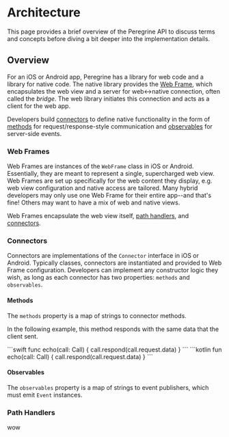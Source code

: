 

# Architecture

This page provides a brief overview of the Peregrine API to discuss terms and
concepts before diving a bit deeper into the implementation details.

## Overview

For an iOS or Android app, Peregrine has a library for web code and a library
for native code. The native library provides the [Web Frame](#web-frames),
which encapsulates the web view and a server for web\<-\>native connection,
often called the _bridge_. The web library initiates this connection and acts
as a client for the web app.

Developers build [connectors](#connectors) to define native functionality in
the form of [methods](#methods) for request/response-style communication and
[observables](#observables) for server-side events.

### Web Frames

Web Frames are instances of the `WebFrame` class in iOS or Android.
Essentially, they are meant to represent a single, supercharged web view. Web
Frames are set up specifically for the web content they display, e.g. web view
configuration and native access are tailored. Many hybrid developers may only
use one Web Frame for their entire app--and that's fine! Others may want to
have a mix of web and native views.

Web Frames encapsulate the web view itself, [path handlers](#path-handlers),
and [connectors](#connectors).

### Connectors

Connectors are implementations of the `Connector` interface in iOS or Android.
Typically classes, connectors are instantiated and provided to Web Frame
configuration. Developers can implement any constructor logic they wish, as
long as each connector has two properties: `methods` and `observables`.

#### Methods

The `methods` property is a map of strings to connector methods.

In the following example, this method responds with the same data that the
client sent.

<CodeBlockSwitch>
  <Tab name="iOS">
```swift
func echo(call: Call) {
    call.respond(call.request.data)
}
```
  </Tab>
  <Tab name="Android">
```kotlin
fun echo(call: Call) {
    call.respond(call.request.data)
}
```
  </Tab>
</CodeBlockSwitch>

#### Observables

The `observables` property is a map of strings to event publishers, which must
emit `Event` instances.



### Path Handlers

wow

